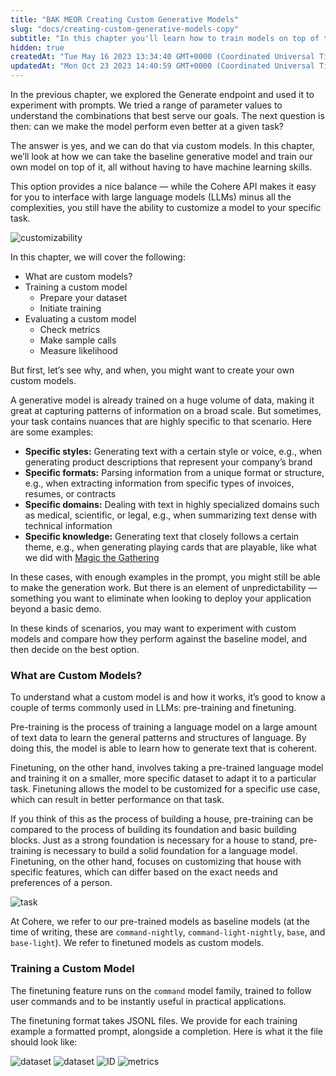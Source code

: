 ```yaml
---
title: "BAK MEOR Creating Custom Generative Models"
slug: "docs/creating-custom-generative-models-copy"
subtitle: "In this chapter you'll learn how to train models on top of the baseline generative model, in order to solve specific problems."
hidden: true
createdAt: "Tue May 16 2023 13:34:40 GMT+0000 (Coordinated Universal Time)"
updatedAt: "Mon Oct 23 2023 14:40:59 GMT+0000 (Coordinated Universal Time)"
---
```

In the previous chapter, we explored the Generate endpoint and used it to experiment with prompts. We tried a range of parameter values to understand the combinations that best serve our goals. The next question is then: can we make the model perform even better at a given task?

The answer is yes, and we can do that via custom models. In this chapter, we’ll look at how we can take the baseline generative model and train our own model on top of it, all without having to have machine learning skills.

This option provides a nice balance —  while the Cohere API makes it easy for you to interface with large language models (LLMs) minus all the complexities, you still have the ability to customize a model to your specific task.

<img src='../../../assets/images/6da9114-image.png' alt='customizability' />


In this chapter, we will cover the following:

- What are custom models?
- Training a custom model
  - Prepare your dataset
  - Initiate training
- Evaluating a custom model
  - Check metrics
  - Make sample calls
  - Measure likelihood

But first, let’s see why, and when, you might want to create your own custom models.

A generative model is already trained on a huge volume of data, making it great at capturing patterns of information on a broad scale. But sometimes, your task contains nuances that are highly specific to that scenario. Here are some examples:

- **Specific styles:** Generating text with a certain style or voice, e.g., when generating product descriptions that represent your company’s brand
- **Specific formats:** Parsing information from a unique format or structure, e.g., when extracting information from specific types of invoices, resumes, or contracts
- **Specific domains:** Dealing with text in highly specialized domains such as medical, scientific, or legal, e.g., when summarizing text dense with technical information
- **Specific knowledge:** Generating text that closely follows a certain theme, e.g., when generating playing cards that are playable, like what we did with <a target="_blank" href="https://cohere.com/blog/urzas-ai/">Magic the Gathering</a>

In these cases, with enough examples in the prompt, you might still be able to make the generation work. But there is an element of unpredictability — something you want to eliminate when looking to deploy your application beyond a basic demo.

In these kinds of scenarios, you may want to experiment with custom models and compare how they perform against the baseline model, and then decide on the best option.

### What are Custom Models?

To understand what a custom model is and how it works, it’s good to know a couple of terms commonly used in LLMs: pre-training and finetuning.

Pre-training is the process of training a language model on a large amount of text data to learn the general patterns and structures of language. By doing this, the model is able to learn how to generate text that is coherent.

Finetuning, on the other hand, involves taking a pre-trained language model and training it on a smaller, more specific dataset to adapt it to a particular task. Finetuning allows the model to be customized for a specific use case, which can result in better performance on that task.

If you think of this as the process of building a house, pre-training can be compared to the process of building its foundation and basic building blocks. Just as a strong foundation is necessary for a house to stand, pre-training is necessary to build a solid foundation for a language model. Finetuning, on the other hand, focuses on customizing that house with specific features, which can differ based on the exact needs and preferences of a person.

<img src='../../../assets/images/09f2b0e-image.png' alt='task' />


At Cohere, we refer to our pre-trained models as baseline models (at the time of writing, these are `command-nightly`, `command-light-nightly`, `base`, and `base-light`). We refer to finetuned models as custom models.

### Training a Custom Model

The finetuning feature runs on the `command` model family, trained to follow user commands and to be instantly useful in practical applications.

The finetuning format takes JSONL files. We provide for each training example a formatted prompt, alongside a completion. Here is what it the file should look like:

<img src='../../../assets/images/1764e35-small-1-add-data.png' alt='dataset' />
<img src='../../../assets/images/3a31e47-small-2-review-data.png' alt='dataset' />
<img src='../../../assets/images/b0b8e0c-small-3-get-model-ID.png' alt='ID' />
<img src='../../../assets/images/3db2a66-small-4-view-metrics.png' alt='metrics' />
